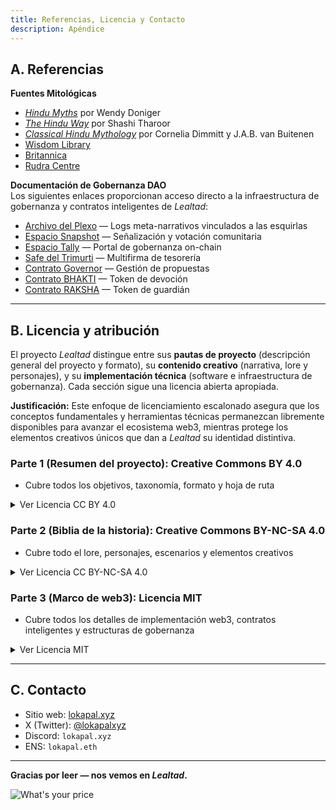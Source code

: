 ```yaml
---
title: Referencias, Licencia y Contacto
description: Apéndice
---
```


## A. Referencias

**Fuentes Mitológicas**  
- *[Hindu Myths](https://www.amazon.com/Hindu-Myths-Sourcebook-Translated-Sanskrit/dp/0140449906/ref=sr_1_1?s=books&sr=1-1)* por Wendy Doniger  
- *[The Hindu Way](https://www.amazon.com/Hindu-Way-Shashi-Tharoor/dp/9388292855/ref=sr_1_5?s=books&sr=1-5)* por Shashi Tharoor  
- *[Classical Hindu Mythology](https://www.amazon.com/Classical-Hindu-Mythology-Sanskrit-Puranas/dp/0877221227/ref=sr_1_1?s=books&sr=1-1)* por Cornelia Dimmitt y J.A.B. van Buitenen  
- [Wisdom Library](https://www.wisdomlib.org/concept/lokapala)  
- [Britannica](https://www.britannica.com/topic/lokapala)  
- [Rudra Centre](https://www.rudraksha-ratna.com/articles/lokapala)  


**Documentación de Gobernanza DAO**  
Los siguientes enlaces proporcionan acceso directo a la infraestructura de gobernanza y contratos inteligentes de *Lealtad*:

- [Archivo del Plexo](https://basescan.org/address/0x533d1d7f355cc77a8bd49fdef37951dda9fd5d6a) — Logs meta-narrativos vinculados a las esquirlas
- [Espacio Snapshot]() — Señalización y votación comunitaria  
- [Espacio Tally]() — Portal de gobernanza on-chain  
- [Safe del Trimurti]() — Multifirma de tesorería  
- [Contrato Governor]() — Gestión de propuestas  
- [Contrato BHAKTI]() — Token de devoción  
- [Contrato RAKSHA]() — Token de guardián 

---

## B. Licencia y atribución

El proyecto *Lealtad* distingue entre sus **pautas de proyecto** (descripción general del proyecto y formato), su **contenido creativo** (narrativa, lore y personajes), y su **implementación técnica** (software e infraestructura de gobernanza). Cada sección sigue una licencia abierta apropiada.

**Justificación:** Este enfoque de licenciamiento escalonado asegura que los conceptos fundamentales y herramientas técnicas permanezcan libremente disponibles para avanzar el ecosistema web3, mientras protege los elementos creativos únicos que dan a *Lealtad* su identidad distintiva.

### Parte 1 (Resumen del proyecto): Creative Commons BY 4.0  
- Cubre todos los objetivos, taxonomía, formato y hoja de ruta

<details>
<summary>Ver Licencia CC BY 4.0</summary>

Este trabajo está licenciado bajo una Licencia Creative Commons Attribution 4.0 International.

Eres libre de:
- **Compartir** — copiar y redistribuir el material en cualquier medio o formato para cualquier propósito, incluso comercialmente.
- **Adaptar** — remezclar, transformar y construir sobre el material para cualquier propósito, incluso comercialmente.

Bajo los siguientes términos:
- **Atribución** — Debes dar crédito apropiado, proporcionar un enlace a la licencia e indicar si se hicieron cambios. Puedes hacerlo de cualquier manera razonable, pero no de ninguna manera que sugiera que el licenciante te respalda a ti o tu uso.
- **Sin restricciones adicionales** — No puedes aplicar términos legales o medidas tecnológicas que restrinjan legalmente a otros de hacer cualquier cosa que la licencia permita.

Texto completo de la licencia: https://creativecommons.org/licenses/by/4.0/legalcode.en

</details>

### Parte 2 (Biblia de la historia): Creative Commons BY-NC-SA 4.0  
- Cubre todo el lore, personajes, escenarios y elementos creativos

<details>
<summary>Ver Licencia CC BY-NC-SA 4.0</summary>

Este trabajo está licenciado bajo una Licencia Creative Commons Attribution-NonCommercial-ShareAlike 4.0 International.

Eres libre de:
- **Compartir** — copiar y redistribuir el material en cualquier medio o formato.
- **Adaptar** — remezclar, transformar y construir sobre el material.

Bajo los siguientes términos:
- **Atribución** — Debes dar crédito apropiado, proporcionar un enlace a la licencia e indicar si se hicieron cambios. Puedes hacerlo de cualquier manera razonable, pero no de ninguna manera que sugiera que el licenciante te respalda a ti o tu uso.
- **No Comercial** — No puedes usar el material para propósitos comerciales.
- **Compartir Igual** — Si remezclas, transformas o construyes sobre el material, debes distribuir tus contribuciones bajo la misma licencia.

Texto completo de la licencia: https://creativecommons.org/licenses/by-nc-sa/4.0/legalcode.en

</details>

### Parte 3 (Marco de web3): Licencia MIT
- Cubre todos los detalles de implementación web3, contratos inteligentes y estructuras de gobernanza  

<details>
<summary>Ver Licencia MIT</summary>

Copyright (c) 2025 lokapal.eth  

Se concede permiso, libre de cargo, a cualquier persona que obtenga una copia de este software y archivos de documentación asociados (el "Software"), para tratar en el Software sin restricción, incluyendo sin limitación los derechos a usar, copiar, modificar, fusionar, publicar, distribuir, sublicenciar, y/o vender copias del Software, y permitir a personas a quienes se les proporcione el Software hacerlo, sujeto a las siguientes condiciones:  

El aviso de copyright anterior y este aviso de permiso se incluirán en todas las copias o porciones sustanciales del Software.  

EL SOFTWARE SE PROPORCIONA "TAL COMO ESTÁ", SIN GARANTÍA DE NINGÚN TIPO, EXPRESA O IMPLÍCITA, INCLUYENDO PERO NO LIMITADA A LAS GARANTÍAS DE COMERCIABILIDAD, IDONEIDAD PARA UN PROPÓSITO PARTICULAR Y NO INFRACCIÓN. EN NINGÚN CASO LOS AUTORES O TENEDORES DE COPYRIGHT SERÁN RESPONSABLES DE CUALQUIER RECLAMO, DAÑOS U OTRA RESPONSABILIDAD, YA SEA EN UNA ACCIÓN DE CONTRATO, AGRAVIO O DE OTRA MANERA, SURGIENDO DE, FUERA DE O EN CONEXIÓN CON EL SOFTWARE O EL USO U OTROS TRATOS EN EL SOFTWARE.  

</details>

---

## C. Contacto

- Sitio web: [lokapal.xyz](https://lokapal.xyz)  
- X (Twitter): [@lokapalxyz](https://x.com/lokapalxyz)  
- Discord: `lokapal.xyz`
- ENS: `lokapal.eth`  

---

**Gracias por leer — nos vemos en *Lealtad*.**

<Image 
    src="/images/lealtad-banner.png" 
    alt="What's your price"
    width={1500} 
    height={500} 
    className="mx-auto"
/>